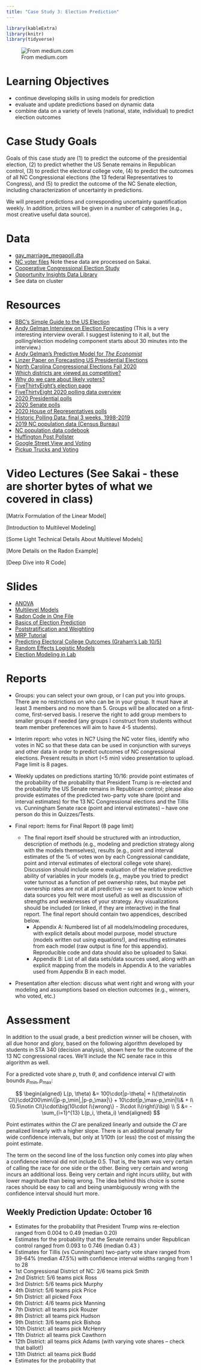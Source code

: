 ```yaml
---
title: "Case Study 3: Election Prediction"
---
```


```r
library(kableExtra)
library(knitr)
library(tidyverse)
```
![From medium.com](images/2020election.png)

# Learning Objectives

- continue developing skills in using models for prediction
- evaluate and update predictions based on dynamic data
- combine data on a variety of levels (national, state, individual) to predict election outcomes

# Case Study Goals
Goals of this case study are (1) to predict the outcome of the presidential election, (2) to predict whether the US Senate remains in Republican control, (3) to predict the electoral college vote, (4) to predict the outcomes of all NC Congressional elections (the 13 federal Representatives to Congress), and (5) to predict the outcome of the NC Senate election, including characterization of uncertainty in predictions.

We will present predictions and corresponding uncertainty quantification weekly. In addition, prizes will be given in a number of categories (e.g., most creative useful data source).

# Data

- [gay_marriage_megapoll.dta](decks/data/gay_marriage_megapoll.dta)
- [NC voter files](https://dl.ncsbe.gov/?prefix=data/) Note these data are processed on Sakai.
- [Cooperative Congressional Election Study](https://cces.gov.harvard.edu/pages/welcome-cooperative-congressional-election-study) 
- [Opportunity Insights Data Library](https://opportunityinsights.org/data/?geographic_level=0&topic=0&paper_id=0#resource-listing)
- See data on cluster 

# Resources

- [BBC's Simple Guide to the US Election](https://www.bbc.com/news/election-us-2020-53785985)
- [Andy Gelman Interview on Election Forecasting](https://www.datacamp.com/community/blog/election-forecasting-polling) (This is a very interesting interview overall. I suggest listening to it all, but the polling/election modeling component starts about 30 minutes into the interview.)
- [Andy Gelman's Predictive Model for *The Economist*](https://projects.economist.com/us-2020-forecast/president/how-this-works)
- [Linzer Paper on Forecasting US Presidential Elections]( https://votamatic.org/wp-content/uploads/2013/07/Linzer-JASA13.pdf)
- [North Carolina Congressional Elections Fall 2020](https://ballotpedia.org/United_States_House_of_Representatives_elections_in_North_Carolina,_2020)
- [Which districts are viewed as competitive?](https://ballotpedia.org/U.S._House_battlegrounds,_2020)
- [Why do we care about likely voters?](https://fivethirtyeight.com/features/registered-voter-polls-will-usually-overrate-democrats/)
- [FiveThirtyEight's election page]( https://fivethirtyeight.com/politics/elections/)
- [FiveThirtyEight 2020 polling data overview](https://github.com/fivethirtyeight/data/tree/master/polls)
- [2020 Presidential polls](https://projects.fivethirtyeight.com/polls-page/president_polls.csv)
- [2020 Senate polls](https://projects.fivethirtyeight.com/polls-page/senate_polls.csv)
- [2020 House of Representatives polls](https://projects.fivethirtyeight.com/polls-page/house_polls.csv)
- [Historic Polling Data: final 3 weeks, 1998-2019]( https://github.com/fivethirtyeight/data/tree/master/pollster-ratings)
- [2019 NC population data (Census Bureau)](https://www2.census.gov/programs-surveys/popest/datasets/2010-2019/counties/asrh/cc-est2019-alldata-37.csv)
- [NC population data codebook](https://www2.census.gov/programs-surveys/popest/technical-documentation/file-layouts/2010-2019/cc-est2019-alldata.pdf)
- [Huffington Post Pollster](https://elections.huffingtonpost.com/pollster)
- [Google Street View and Voting](https://www.citylab.com/transportation/2017/12/google-street-view-data-demographics-cars-research/547436/)
- [Pickup Trucks and Voting](http://www.thedrive.com/news/16712/trump-supporting-towns-more-likely-to-be-filled-with-pickup-trucks-study-claims)

# Video Lectures (See Sakai - these are shorter bytes of what we covered in class)

[Matrix Formulation of the Linear Model]

[Introduction to Multilevel Modeling]

[Some Light Technical Details About Multilevel Models]

[More Details on the Radon Example]

[Deep Dive into R Code]



# Slides 
- [ANOVA](decks/anova.html)
- [Multilevel Models](decks/multilevel.html)
- [Radon Code in One File](decks/radoncode.html)
- [Basics of Election Prediction](decks/cs03_1.html)
- [Poststratification and Weighting](decks/cs03_2.html)
- [MRP Tutorial](decks/cs03_3.html)
- [Predicting Electoral College Outcomes (Graham's Lab 10/5)](decks/electoralcollege.html)
- [Random Effects Logistic Models](decks/glmm_01_deck.html)
- [Election Modeling in Lab](decks/electionmodellab.html)

# Reports

- Groups: you can select your own group, or I can put you into groups. There are no restrictions on who can be in your group. It must have at least 3 members and no more than 5. Groups will be allocated on a first-come, first-served basis.  I reserve the right to add group members to smaller groups if needed (any groups I construct from students without team member preferences will aim to have 4-5 students).

- Interim report: who votes in NC? Using the NC voter files, identify who votes in NC so that these data can be used in conjunction with surveys and other data in order to predict outcomes of NC congressional elections. Present results in short (<5 min) video presentation to upload. Page limit is 8 pages.

- Weekly updates on predictions starting 10/16: provide point estimates of the probability of the probability that President Trump is re-elected and the probability the US Senate remains in Republican control; please also provide estimates of the predicted two-party vote share (point and interval estimates) for the 13 NC Congressional elections and the Tillis vs. Cunningham Senate race (point and interval estimates) -- have one person do this in Quizzes/Tests.

- Final report: Items for Final Report (8 page limit)
  - The final report itself should be structured with an introduction, description of methods (e.g., modeling and prediction strategy along with the models themselves), results (e.g., point and interval estimates of the % of votes won by each Congressional candidate, point and interval estimates of electoral college vote share). Discussion should include some evaluation of the relative predictive ability of variables in your models (e.g., maybe you tried to predict voter turnout as a function of pet ownership rates, but maybe pet ownership rates are not at all predictive – so we want to know which data sources you felt were most useful) as well as discussion of strengths and weaknesses of your strategy. Any visualizations should be included (or linked, if they are interactive) in the final report. The final report should contain two appendices, described below.
    - Appendix A: Numbered list of all models/modeling procedures, with explicit details about model purpose, model structure (models written out using equations!), and resulting estimates from each model (raw output is fine for this appendix). Reproducible code and data should also be uploaded to Sakai.
    - Appendix B: List of all data sets/data sources used, along with an explicit mapping from the models in Appendix A to the variables used from Appendix B in each model.
- Presentation after election: discuss what went right and wrong with your modeling and assumptions based on election outcomes (e.g., winners, who voted, etc.)

# Assessment

In addition to the usual grade, a best prediction winner will be chosen, with all due honor and glory, based on the following algorithm developed by students in STA 340 (decision analysis), shown here for the outcome of the 13 NC congressional races. We'll include the NC senate race in this algorithm as well.

For a predicted vote share $p$, truth $\theta$, and confidence interval $CI$ with bounds $p_\min, p_\max$:

$$
\begin{aligned}
L(p, \theta) &=
100\cdot|p-\theta| + I\{\theta\notin CI\}\cdot200\min\{|p-p_\min|,|p-p_\max|\} + 10\cdot|p_\max-p_\min|\\& + I\{0.5\notin CI\}\cdot\big(10\cdot I\{wrong\} - 3\cdot I\{right\}\big)  \\
S &= -\sum_{i=1}^{13} L(p_i, \theta_i)
\end{aligned}
$$

Point estimates within the $CI$ are penalized linearly and outside the $CI$ are penalized linearly with a higher slope. There is an additional penalty for wide confidence intervals, but only at 1/10th (or less) the cost of missing the point estimate. 

The term on the second line of the loss function only comes into play when a confidence interval did not include 0.5. That is, the team was very certain of calling the race for one side or the other. Being very certain and wrong incurs an additional loss. Being very certain and right incurs utility, but with lower magnitude than being wrong. The idea behind this choice is some races should be easy to call and being unambiguously wrong with the confidence interval should hurt more.

## Weekly Prediction Update: October 16

- Estimates for the probability that President Trump wins re-election ranged from 0.004 to 0.49 (median 0.20)
- Estimates for the probability that the Senate remains under Republican control ranged from 0.093 to 0.746 (median 0.43 )
- Estimates for Tillis (vs Cunningham) two-party vote share ranged from 39-64% (median 47.5%) with confidence interval widths ranging from 1 to 28
- 1st Congressional District of NC:  2/6 teams pick Smith
- 2nd District: 5/6 teams pick Ross
- 3rd District: 5/6 teams pick Murphy
- 4th District: 5/6 teams pick Price
- 5th District: all picked Foxx
- 6th District: 4/6 teams pick Manning
- 7th District: all teams pick Rouzer
- 8th District: all teams pick Hudson
- 9th District: 3/6 teams pick Bishop
- 10th District: all teams pick McHenry
- 11th District: all teams pick Cawthorn
- 12th District: all teams pick Adams (with varying vote shares -- check that ballot!)
- 13th District: all teams pick Budd
- Estimates for the probability that
                                                                                  